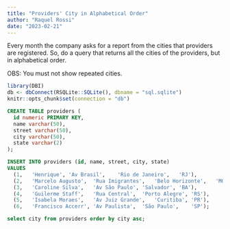 ```yaml
---
title: "Providers' City in Alphabetical Order"
author: "Raquel Rossi"
date: "2023-02-21"
---
```


Every month the company asks for a report from the cities that providers are registered. So, do a query that returns all the cities of the providers, but in alphabetical order.

OBS: You must not show repeated cities.

```r

library(DBI)
db <- dbConnect(RSQLite::SQLite(), dbname = "sql.sqlite")
knitr::opts_chunk$set(connection = "db")

```

```sql

CREATE TABLE providers (
  id numeric PRIMARY KEY,
  name varchar(50),
  street varchar(50),
  city varchar(50),
  state varchar(2)
);

```

```sql

INSERT INTO providers (id, name, street, city, state)
VALUES 
  (1,	'Henrique',	'Av Brasil',	'Rio de Janeiro',	'RJ'),
  (2,	'Marcelo Augusto',	'Rua Imigrantes',	'Belo Horizonte',	'MG'),
  (3,	'Caroline Silva',	'Av São Paulo',	'Salvador',	'BA'),
  (4,	'Guilerme Staff',	'Rua Central',	'Porto Alegre',	'RS'),
  (5,	'Isabela Moraes',	'Av Juiz Grande',	'Curitiba',	'PR'),
  (6,	'Francisco Accerr',	'Av Paulista',	'São Paulo',	'SP');

```

```sql

select city from providers order by city asc;
```
